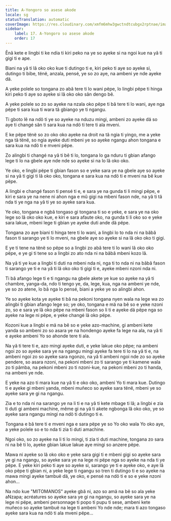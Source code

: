 ```yaml
---
title: A-Yongoro so asese akode
locale: sg
statusTranslation: automatic
coverImage: https://res.cloudinary.com/xmfm6mhw3gwctndtcubgx2rptnae/image/upload/v1740468922/small_cover_tratado_de_psicologia_revolucionaria_a4c0dca4e0.webp
sidebar:
    label: 17. A-Yongoro so asese akode
    order: 17
---
```

Ênâ kete e lingbi ti ke ndia ti kiri peko na ye so ayeke si na ngoi kue na yâ ti gigi ti e ape.

Biani na yâ ti lâ oko oko kue ti dutingo ti e, kiri peko ti aye so ayeke si, dutingo ti bibe, tënë, anzala, pensé, ye so zo aye, na ambeni ye nde ayeke dä.

A yeke polele so tongana zo abâ tere ti lo wani pëpe, lo lingbi pëpe ti hinga kiri peko ti aye so ayeke si lâ oko oko sân dengo bê.

A yeke polele so zo so ayeke na nzala oko pëpe ti bâ tere ti lo wani, aye nga pëpe ti sara kua ti wara tâ gbiango ye ti ngangu.

Ti gboto lê na ndö ti ye so ayeke na nduzu mingi, ambeni zo ayeke dä so aye ti changé sân ti sara kua na ndö ti tere ti ala mveni.

E ke pëpe tënë so zo oko oko ayeke na droit na tâ ngia ti yingo, me a yeke nga tâ tënë, so ngia ayeke duti mbeni ye so ayeke ngangu ahon tongana e sara kua na ndö ti e mveni pëpe.

Zo alingbi ti changé na yâ ti bê ti lo, tongana lo ga nduru ti gbian afango lege ti lo na gbele aye nde nde so ayeke si na lo lâ oko oko.

Ye oko, e lingbi pëpe ti gbian fason so e yeke sara ye na gbele aye so ayeke si na yâ ti gigi ti lâ oko oko, tongana e sara kua na ndö ti e mveni na bê kue pëpe.

A lingbi e changé fason ti pensé ti e, e sara ye na gunda ti li mingi pëpe, e kiri e sara ye na nene ni ahon nga e mû gigi na mbeni fason nde, na yâ ti tâ nda ti ye nga na yâ ti ye so ayeke sara kua.

Ye oko, tongana e ngbâ tongaso gi tongana ti so e yeke, e sara ye na oko lege so lâ oko oko kue, e kiri e sara afaute oko, na gunda ti li oko so e yeke sara lakue, mbeni lege ti gbian ye ayeke duti ande dä pëpe.

Tongana zo aye biani ti hinga tere ti lo wani, a lingbi lo to nda ni na bâbâ fason ti sarango ye ti lo mveni, na gbele aye so ayeke si na lâ oko oko ti gigi.

E ye ti tene na tënë so pëpe so a lingbi zo abâ tere ti lo wani lâ oko oko pëpe, e ye gi ti tene so a lingbi zo ato nda ni na bâbâ mbeni kozo lâ.

Na yâ ti ye kue a lingbi ti duti na mbeni nda ni, nga ti to nda ni na bâbâ fason ti sarango ye ti e na yâ ti lâ oko oko ti gigi ti e, ayeke mbeni nzoni nda ni.

Ti bâ afango lege ti e ti ngangu na gbele akete ye kue so ayeke na yâ ti chambre, yanga-da, ndo ti tengo ye, da, lege, kua, nga na ambeni ye nde, ye so zo atene, lo bâ nga lo pensé, biani a yeke ye so alingbi ahon.

Ye so ayeke kota ye ayeke ti bâ na pekoni tongana nyen wala na lege wa zo alingbi ti gbian afango lege so; ye oko, tongana e mä na bê so e yeke nzoni zo, so e sara ye lâ oko pëpe na mbeni fason so li ti e ayeke dä pëpe nga so ayeke na lege ni pëpe, e yeke changé lâ oko pëpe.

Kozoni kue a lingbi e mä na bê so e yeke azo-machine, gi ambeni kete yanda so ambeni zo so asara ye na hondengo ayeke fa lege na ala, na yâ ti e ayeke ambeni Yo so ahonde tere ti ala.

Na yâ ti tere ti e, azo mingi ayeke duti, e yeke lakue oko pëpe; na ambeni ngoi zo so ayeke sara ye na ngangu mingi ayeke fa tere ti lo na yâ ti e, na ambeni ngoi zo so ayeke sara ngonzo, na yâ ti ambeni ngoi nde zo so ayeke pendere, so asara nzoni, na pekoni mbeni zo ti sarango ye ti kamene wala zo ti pâmba, na pekoni mbeni zo ti nzoni-kue, na pekoni mbeni zo ti handa, na ambeni ye nde.

E yeke na azo ti mara kue na yâ ti e oko oko, ambeni Yo ti mara kue. Dutingo ti e ayeke gi mbeni yanda, mbeni muñeco so ayeke sara tënë, mbeni ye so ayeke sara ye gi na ngangu.

Zia e to nda ni na sarango ye na li ti e na yâ ti kete mbage ti lâ; a lingbi e zia ti duti gi ambeni machine, même gi na yâ ti akete ngbonga lâ oko oko, ye so ayeke sara ngangu mingi na ndö ti dutingo ti e.

Tongana e bâ tere ti e mveni nga e sara pëpe ye so Yo oko wala Yo oko aye, a yeke polele so e to nda ti zia ti duti amachine.

Ngoi oko, so zo ayeke na li ti lo mingi, ti zia ti duti machine, tongana zo sara ni na bê ti lo, ayeke gbian lakue lakue aye mingi so anzere pëpe.

Mawa ni ayeke so lâ oko oko e yeke sara gigi ti e mbeni gigi so ayeke sara ye gi na ngangu, so ayeke sara ye na lege ni pëpe nga so ayeke na nda ti ye pëpe. E yeke kiri peko ti aye so ayeke si, sarango ye ti e ayeke oko, e aye lâ oko pëpe ti gbian ni, a yeke lege ti ngangu so tren ti dutingo ti e so ayeke na mawa mingi ayeke tambuë dä, ye oko, e pensé na ndö ti e so e yeke nzoni ahon...

Na ndo kue "MITOMANOS" ayeke gbâ ni, azo so amä na bê so ala yeke aNzapa; acréatures so ayeke sara ye gi na ngangu, so ayeke sara ye na lege ni pëpe, ambeni personnage ti popo ti pupu ti sese, ambeni kete muñeco so ayeke tambuë na lege ti ambeni Yo nde nde; mara ti azo tongaso ayeke sara kua na ndö ti ala mveni pëpe...

